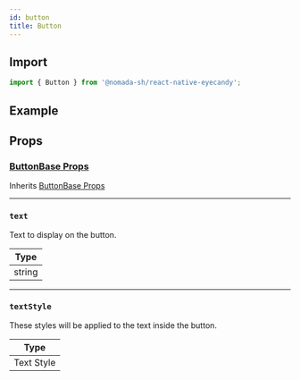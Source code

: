 ```yaml
---
id: button
title: Button
---
```


## Import

```jsx
import { Button } from '@nomada-sh/react-native-eyecandy';
```

## Example

## Props

### [ButtonBase Props](buttonbase#props)

Inherits [ButtonBase Props](buttonbase#props)

---

### `text`

Text to display on the button.

| Type   |
| ------ |
| string |

---

### `textStyle`

These styles will be applied to the text inside the button.

| Type       |
| ---------- |
| Text Style |
